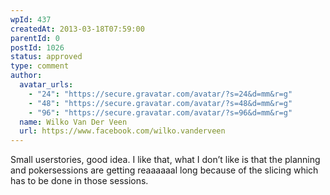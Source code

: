 ```yaml
---
wpId: 437
createdAt: 2013-03-18T07:59:00
parentId: 0
postId: 1026
status: approved
type: comment
author:
  avatar_urls:
    - "24": "https://secure.gravatar.com/avatar/?s=24&d=mm&r=g"
    - "48": "https://secure.gravatar.com/avatar/?s=48&d=mm&r=g"
    - "96": "https://secure.gravatar.com/avatar/?s=96&d=mm&r=g"
  name: Wilko Van Der Veen
  url: https://www.facebook.com/wilko.vanderveen
---
```


Small userstories, good idea. I like that, what I don’t like is that the planning and pokersessions are getting reaaaaaal long because of the slicing which has to be done in those sessions.